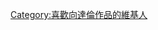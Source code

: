 {{Userbox
  |border-c = #000000
  |border-s = 1
  |id-c     = #FFFFFF
  |id-s     = 12
  |id-fc    = #000000
  |info-c   = #ffffff
  |info-s   = 8
  |info-fc  = #000000
  |id       = [[檔案:Cropped Shan Killarney.jpg|40px|]]
  |info     = 這位用戶喜歡[[向達倫]]的作品
}}

[[Category:喜歡向達倫作品的維基人]]